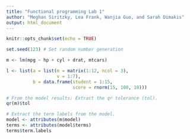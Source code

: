 ```yaml
---
title: "Functional programming Lab 1"
author: "Meghan Siritzky, Lea Frank, Wanjia Guo, and Sarah Dimakis"
output: html_document
---
```


```r
knitr::opts_chunk$set(echo = TRUE)
```

```r
set.seed(123) # Set random number generation

m <- lm(mpg ~ hp + cyl + drat, mtcars)

l <- list(a = list(m = matrix(1:12, ncol = 3),
              	   v = 1:7),
          b = data.frame(student = 1:15,
                         score = rnorm(15, 100, 10)))

# From the model results: Extract the qr tolerance (tol).
qr(m)$tol

# Extract the term labels from the model.
model <- attributes(m$model)
terms <- attributes(model$terms)
terms$term.labels
```